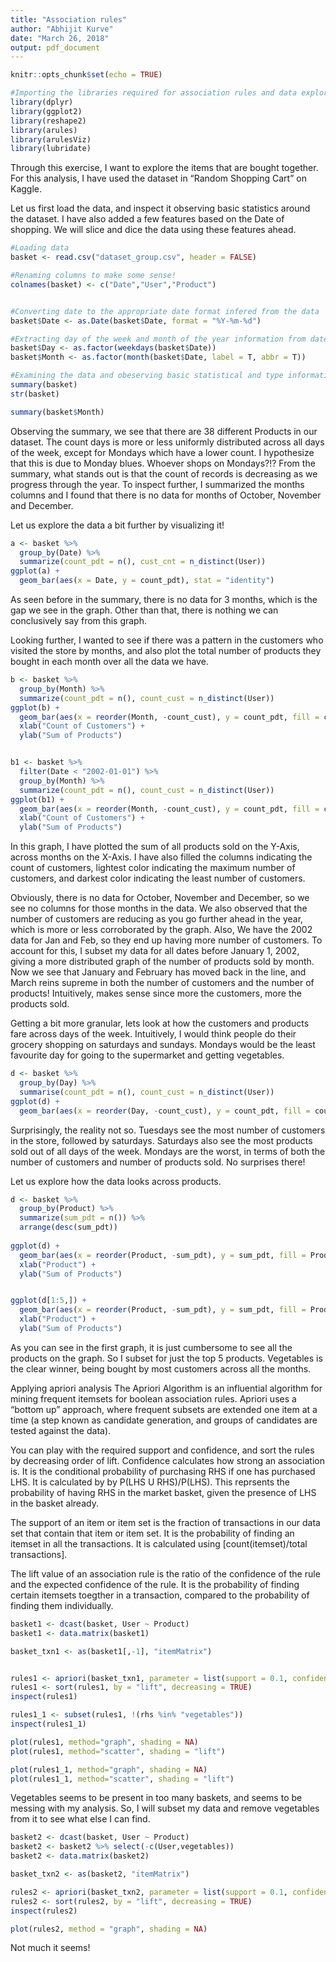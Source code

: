 ```yaml
---
title: "Association rules"
author: "Abhijit Kurve"
date: "March 26, 2018"
output: pdf_document
---
```


```r
knitr::opts_chunk$set(echo = TRUE)
```


```r
#Importing the libraries required for association rules and data exploration
library(dplyr)
library(ggplot2)
library(reshape2)
library(arules)
library(arulesViz)
library(lubridate)
```

Through this exercise, I want to explore  the items that are bought together. For this analysis, I have used the dataset in "Random Shopping Cart" on Kaggle.

Let us first load the data, and inspect it observing basic statistics around the dataset.
I have also added a few features based on the Date of shopping. We will slice and dice the data using these features ahead. 
```r
#Loading data
basket <- read.csv("dataset_group.csv", header = FALSE)

#Renaming columns to make some sense!
colnames(basket) <- c("Date","User","Product")


#Converting date to the appropriate date format infered from the data
basket$Date <- as.Date(basket$Date, format = "%Y-%m-%d")

#Extracting day of the week and month of the year information from date column
basket$Day <- as.factor(weekdays(basket$Date))
basket$Month <- as.factor(month(basket$Date, label = T, abbr = T))

#Examining the data and obeserving basic statistical and type information
summary(basket)
str(basket)

summary(basket$Month)
```
Observing the summary, we see that there are 38 different Products in our dataset.
The count days is more or less uniformly distributed across all days of the week, except for Mondays which have a lower count. I hypothesize that this is due to Monday blues. Whoever shops on Mondays?!?
From the summary, what stands out is that the count of records is decreasing as we progress through the year. To inspect further, I summarized the months columns and I found that there is no data for months of October, November and December. 

Let us explore the data a bit further by visualizing it! 
```r
a <- basket %>% 
  group_by(Date) %>% 
  summarize(count_pdt = n(), cust_cnt = n_distinct(User))
ggplot(a) + 
  geom_bar(aes(x = Date, y = count_pdt), stat = "identity")

```
As seen before in the summary, there is no data for 3 months, which is the gap we see in the graph. Other than that, there is nothing we can conclusively say from this graph.

Looking further, I wanted to see if there was a pattern in the customers who visited the store by months, and also plot the total number of products they bought in each month over all the data we have. 
```r
b <- basket %>% 
  group_by(Month) %>% 
  summarize(count_pdt = n(), count_cust = n_distinct(User))
ggplot(b) + 
  geom_bar(aes(x = reorder(Month, -count_cust), y = count_pdt, fill = count_cust), stat = "identity") +
  xlab("Count of Customers") +
  ylab("Sum of Products")


b1 <- basket %>%
  filter(Date < "2002-01-01") %>%
  group_by(Month) %>% 
  summarize(count_pdt = n(), count_cust = n_distinct(User))
ggplot(b1) + 
  geom_bar(aes(x = reorder(Month, -count_cust), y = count_pdt, fill = count_cust), stat = "identity") +
  xlab("Count of Customers") +
  ylab("Sum of Products")

```
In this graph, I have plotted the sum of all products sold on the Y-Axis, across months on the X-Axis. I have also filled the columns indicating the count of customers, lightest color indicating the maximum number of customers, and darkest color indicating the least number of customers.

Obviously, there is no data for October, November and December, so we see no columns for those months in the data. We also observed that the number of customers are reducing as you go further ahead in the year, which is more or less corroborated by the graph. 
Also, We have the 2002 data for Jan and Feb, so they end up having more number of customers.
To account for this, I subset my data for all dates before January 1, 2002, giving a more distributed graph of the number of products sold by month. Now we see that January and February has moved back in the line, and March reins supreme in both the number of customers and the number of products! Intuitively, makes sense since more the customers, more the products sold.

Getting a bit more granular, lets look at how the customers and products fare across days of the week. Intuitively, I would think people do their grocery shopping on saturdays and sundays. Mondays would be the least favourite day for going to the supermarket and getting vegetables.
```r
d <- basket %>% 
  group_by(Day) %>% 
  summarise(count_pdt = n(), count_cust = n_distinct(User))
ggplot(d) + 
  geom_bar(aes(x = reorder(Day, -count_cust), y = count_pdt, fill = count_cust), stat = "identity")


```
Surprisingly, the reality not so. Tuesdays see the most number of customers in the store, followed by saturdays. Saturdays also see the most products sold out of all days of the week. Mondays are the worst, in terms of both the number of customers and number of products sold. No surprises there!


Let us explore how the data looks across products.
```r
d <- basket %>% 
  group_by(Product) %>% 
  summarize(sum_pdt = n()) %>%
  arrange(desc(sum_pdt))
  
ggplot(d) + 
  geom_bar(aes(x = reorder(Product, -sum_pdt), y = sum_pdt, fill = Product), stat = "identity") +
  xlab("Product") +
  ylab("Sum of Products")


ggplot(d[1:5,]) + 
  geom_bar(aes(x = reorder(Product, -sum_pdt), y = sum_pdt, fill = Product), stat = "identity") +
  xlab("Product") +
  ylab("Sum of Products")

```
As you can see in the first graph, it is just cumbersome to see all the products on the graph. So I subset for just the top 5 products. 
Vegetables is the clear winner, being bought by most customers across all the months.



Applying apriori analysis
The Apriori Algorithm is an influential algorithm for mining frequent itemsets for boolean association rules.
Apriori uses a "bottom up" approach, where frequent subsets are extended one item at a time (a step known as candidate generation, and groups of candidates are tested against the data).

You can play with the required support and confidence, and sort the rules by decreasing order of lift.
Confidence calculates how strong an association is. It is the conditional probability of purchasing RHS if one has purchased LHS. It is calculated by by P(LHS U RHS)/P(LHS). This reprsents the probability of having RHS in the market basket, given the presence of LHS in the basket already.

The support of an item or item set is the fraction of transactions in our data set that contain that item or item set. It is the probability of finding an itemset in all the transactions. It is calculated using [count(itemset)/total transactions].

The lift value of an association rule is the ratio of the confidence of the rule and the expected confidence of the rule. It is the probability of finding certain itemsets toegther in a transaction, compared to the probability of finding them individually.
```r
basket1 <- dcast(basket, User ~ Product)
basket1 <- data.matrix(basket1)

basket_txn1 <- as(basket1[,-1], "itemMatrix")


rules1 <- apriori(basket_txn1, parameter = list(support = 0.1, confidence = 0.5))
rules1 <- sort(rules1, by = "lift", decreasing = TRUE)
inspect(rules1)

rules1_1 <- subset(rules1, !(rhs %in% "vegetables"))
inspect(rules1_1)

plot(rules1, method="graph", shading = NA)
plot(rules1, method="scatter", shading = "lift")

plot(rules1_1, method="graph", shading = NA)
plot(rules1_1, method="scatter", shading = "lift")
```


Vegetables seems to be present in too many baskets, and seems to be messing with my analysis. So, I will subset my data and remove vegetables from it to see what else I can find. 
```r
basket2 <- dcast(basket, User ~ Product)
basket2 <- basket2 %>% select(-c(User,vegetables)) 
basket2 <- data.matrix(basket2)

basket_txn2 <- as(basket2, "itemMatrix")

rules2 <- apriori(basket_txn2, parameter = list(support = 0.1, confidence = 0.5))
rules2 <- sort(rules2, by = "lift", decreasing = TRUE)
inspect(rules2)

plot(rules2, method = "graph", shading = NA)
```
Not much it seems!



